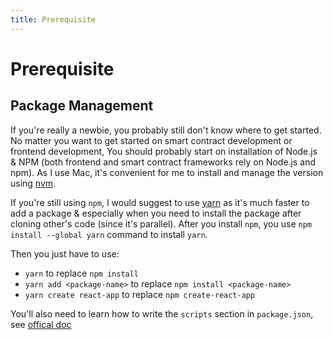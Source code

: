 ```yaml
---
title: Prerequisite
---
```


# Prerequisite

## Package Management

If you're really a newbie, you probably still don't know where to get started.
No matter you want to get started on smart contract development or frontend development,
You should probably start on installation of Node.js & NPM (both frontend and smart contract
frameworks rely on Node.js and npm).
As I use Mac, it's convenient for me to install and manage the version using
[nvm](https://github.com/nvm-sh/nvm).

If you're still using `npm`, I would suggest to use [yarn](https://yarnpkg.com/) as it's much faster to
add a package & especially when you need to install the package after cloning other's code (since it's
parallel).
After you install `npm`, you use `npm install --global yarn` command to install `yarn`.

Then you just have to use:

- `yarn` to replace `npm install`
- `yarn add <package-name>` to replace `npm install <package-name>`
- `yarn create react-app` to replace `npm create-react-app`

You'll also need to learn how to write the `scripts` section in `package.json`,
see [offical doc](https://docs.npmjs.com/cli/v8/using-npm/scripts)
